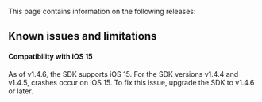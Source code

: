
<PlatformWrapper platform="ios">

This page contains information on the following releases:

## Known issues and limitations

#### Compatibility with iOS 15

As of v1.4.6, the SDK supports iOS 15. For the SDK versions v1.4.4 and v1.4.5, crashes occur on iOS 15. To fix this issue, upgrade the SDK to v1.4.6 or later.

<Text />

</PlatformWrapper>
